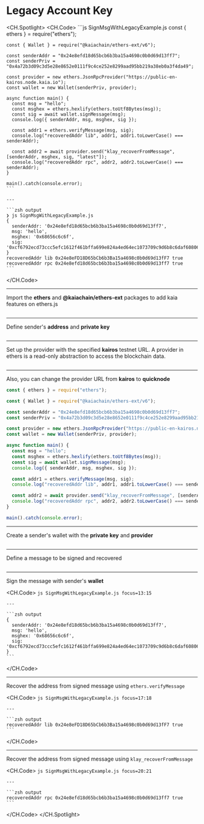 # Legacy Account Key


<Editor module="/src/pages/ethers-ext-v6/SignMessage/AccountKeyLegacy.tsx" route={RoutePath.EthersExt_SignMsg_Legacy} />

<CH.Spotlight>
  <CH.Code>
    ```js SignMsgWithLegacyExample.js
    const { ethers } = require("ethers");

    const { Wallet } = require("@kaiachain/ethers-ext/v6");

    const senderAddr = "0x24e8efd18d65bcb6b3ba15a4698c0b0d69d13ff7";
    const senderPriv = "0x4a72b3d09c3d5e28e8652e0111f9c4ce252e8299aad95bb219a38eb0a3f4da49";

    const provider = new ethers.JsonRpcProvider("https://public-en-kairos.node.kaia.io");
    const wallet = new Wallet(senderPriv, provider);

    async function main() {
      const msg = "hello";
      const msghex = ethers.hexlify(ethers.toUtf8Bytes(msg));
      const sig = await wallet.signMessage(msg);
      console.log({ senderAddr, msg, msghex, sig });

      const addr1 = ethers.verifyMessage(msg, sig);
      console.log("recoveredAddr lib", addr1, addr1.toLowerCase() === senderAddr);

      const addr2 = await provider.send("klay_recoverFromMessage", [senderAddr, msghex, sig, "latest"]);
      console.log("recoveredAddr rpc", addr2, addr2.toLowerCase() === senderAddr);
    }

    main().catch(console.error);
    ```

    ---

    ```zsh output
    ❯ js SignMsgWithLegacyExample.js
    {
      senderAddr: '0x24e8efd18d65bcb6b3ba15a4698c0b0d69d13ff7',
      msg: 'hello',
      msghex: '0x68656c6c6f',
      sig: '0xcf6792ecd73ccc5efc1612f461bffa699e824a4ed64ec1073709c9d6b8c6daf608060326371544811e2015398f7e48ad839e1f3c551e8cb7c3c82f10d226bd671b'
    }
    recoveredAddr lib 0x24e8eFD18D65bCb6b3Ba15a4698c0b0d69d13fF7 true
    recoveredAddr rpc 0x24e8efd18d65bcb6b3ba15a4698c0b0d69d13ff7 true
    ```
  </CH.Code>

  ---

  Import the **ethers** and **@kaiachain/ethers-ext** packages to add kaia features on ethers.js

  ```js SignMsgWithLegacyExample.js focus=1:3
  ```

  ---

  Define sender's **address** and **private key**

  ```js SignMsgWithLegacyExample.js focus=5:6
  ```

  ---

  Set up the provider with the specified **kairos** testnet URL. A provider in ethers is a read-only abstraction to access the blockchain data.

  ```js SignMsgWithLegacyExample.js focus=8
  ```

  ---

  Also, you can change the provider URL from **kairos** to **quicknode**

  ```js SignMsgWithLegacyExample.js focus=8
  const { ethers } = require("ethers");

  const { Wallet } = require("@kaiachain/ethers-ext/v6");

  const senderAddr = "0x24e8efd18d65bcb6b3ba15a4698c0b0d69d13ff7";
  const senderPriv = "0x4a72b3d09c3d5e28e8652e0111f9c4ce252e8299aad95bb219a38eb0a3f4da49";

  const provider = new ethers.JsonRpcProvider("https://public-en-kairos.node.kaia.io");
  const wallet = new Wallet(senderPriv, provider);

  async function main() {
    const msg = "hello";
    const msghex = ethers.hexlify(ethers.toUtf8Bytes(msg));
    const sig = await wallet.signMessage(msg);
    console.log({ senderAddr, msg, msghex, sig });

    const addr1 = ethers.verifyMessage(msg, sig);
    console.log("recoveredAddr lib", addr1, addr1.toLowerCase() === senderAddr);

    const addr2 = await provider.send("klay_recoverFromMessage", [senderAddr, msghex, sig, "latest"]);
    console.log("recoveredAddr rpc", addr2, addr2.toLowerCase() === senderAddr);
  }

  main().catch(console.error);
  ```

  ---

  Create a sender's wallet with the **private key** and **provider**

  ```js SignMsgWithLegacyExample.js focus=9
  ```

  ---

  Define a message to be signed and recovered

  ```js SignMsgWithLegacyExample.js focus=12
  ```

  ---

  Sign the message with sender's **wallet**

  <CH.Code>
    ```js SignMsgWithLegacyExample.js focus=13:15
    ```

    ---

    ```zsh output
    {
      senderAddr: '0x24e8efd18d65bcb6b3ba15a4698c0b0d69d13ff7',
      msg: 'hello',
      msghex: '0x68656c6c6f',
      sig: '0xcf6792ecd73ccc5efc1612f461bffa699e824a4ed64ec1073709c9d6b8c6daf608060326371544811e2015398f7e48ad839e1f3c551e8cb7c3c82f10d226bd671b'
    }
    ```
  </CH.Code>

  ---

  Recover the address from signed message using `ethers.verifyMessage`

  <CH.Code>
    ```js SignMsgWithLegacyExample.js focus=17:18
    ```

    ---

    ```zsh output
    recoveredAddr lib 0x24e8eFD18D65bCb6b3Ba15a4698c0b0d69d13fF7 true
    ```
  </CH.Code>

  ---

  Recover the address from signed message using `klay_recoverFromMessage`

  <CH.Code>
    ```js SignMsgWithLegacyExample.js focus=20:21
    ```

    ---

    ```zsh output
    recoveredAddr rpc 0x24e8efd18d65bcb6b3ba15a4698c0b0d69d13ff7 true
    ```
  </CH.Code>
</CH.Spotlight>
